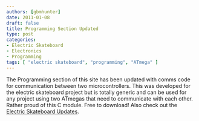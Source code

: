 ```yaml
---
authors: [gbmhunter]
date: 2011-01-08
draft: false
title: Programming Section Updated
type: post
categories:
- Electric Skateboard
- Electronics
- Programming
tags: [ "electric skateboard", "programming", "ATmega" ]
---
```



The Programming section of this site has been updated with comms code for communication between two microcontrollers. This was developed for the electric skateboard project but is totally generic and can be used for any project using two ATmegas that need to communicate with each other. Rather proud of this C module. Free to download!  Also check out the [Electric Skateboard Updates](/electronics/projects/electric-skateboard/electric-skateboard-updates).
